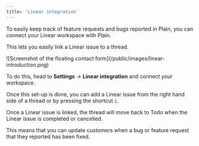 ```yaml
---
title: 'Linear integration'
---
```


To easily keep track of feature requests and bugs reported in Plain, you can connect your Linear workspace with Plain.

This lets you easily link a Linear issue to a thread.

<Frame>![Screenshot of the floating contact form](/public/images/linear-introduction.png)</Frame>

To do this, head to **Settings** → **Linear integration** and connect your workspace.

Once this set-up is done, you can add a Linear issue from the right hand side of a thread or by pressing the shortcut `i`.

Once a Linear issue is linked, the thread will move back to Todo when the Linear issue is completed or cancelled.

This means that you can update customers when a bug or feature request that they reported has been fixed.
